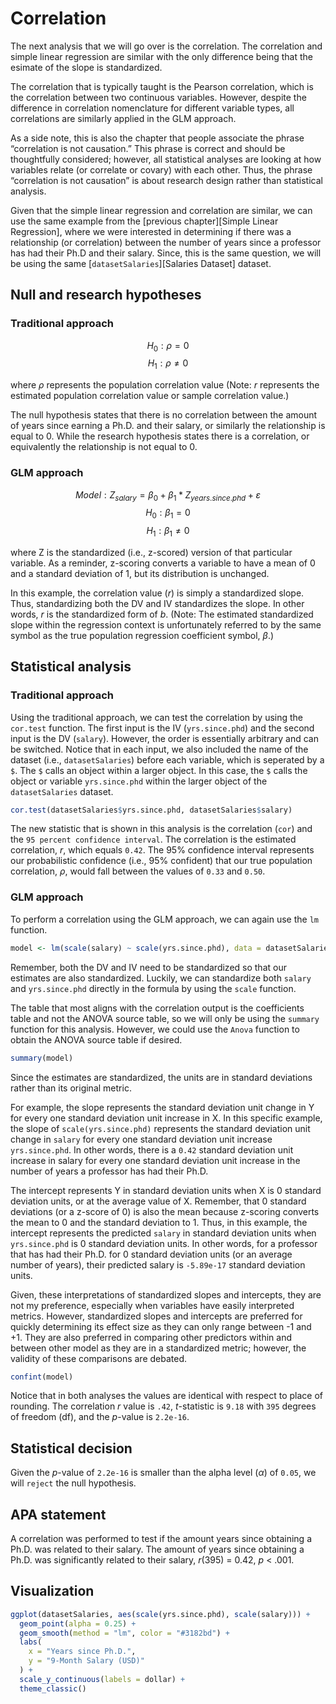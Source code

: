 # Correlation

The next analysis that we will go over is the correlation. The correlation and simple linear regression are similar with the only difference being that the esimate of the slope is standardized. 

The correlation that is typically taught is the Pearson correlation, which is the correlation between two continuous variables. However, despite the difference in correlation nomenclature for different variable types, all correlations are similarly applied in the GLM approach. 

As a side note, this is also the chapter that people associate the phrase "correlation is not causation." This phrase is correct and should be thoughtfully considered; however, all statistical analyses are looking at how variables relate (or correlate or covary) with each other. Thus, the phrase "correlation is not causation" is about research design rather than statistical analysis.

Given that the simple linear regression and correlation are similar, we can use the same example from the [previous chapter][Simple Linear Regression], where we were interested in determining if there was a relationship (or correlation) between the number of years since a professor has had their Ph.D and their salary. Since, this is the same question, we will be using the same [`datasetSalaries`][Salaries Dataset] dataset.

## Null and research hypotheses

### Traditional approach
$$H_0: \rho = 0$$
$$H_1: \rho \ne 0$$

where $\rho$ represents the population correlation value (Note: $r$ represents the estimated population correlation value or sample correlation value.)

The null hypothesis states that there is no correlation between the amount of years since earning a Ph.D. and their salary, or similarly the relationship is equal to 0. While the research hypothesis states there is a correlation, or equivalently the relationship is not equal to 0.

### GLM approach
$$Model: Z_{salary} = \beta_0 + \beta_1*Z_{years.since.phd} + \varepsilon$$
$$H_0: \beta_1 = 0$$
$$H_1: \beta_1 \ne 0$$

where Z is the standardized (i.e., z-scored) version of that particular variable. As a reminder, z-scoring converts a variable to have a mean of 0 and a standard deviation of 1, but its distribution is unchanged.

In this example, the correlation value ($r$) is simply a standardized slope. Thus, standardizing both the DV and IV standardizes the slope. In other words, $r$ is the standardized form of $b$. (Note: The estimated standardized slope within the regression context is unfortunately referred to by the same symbol as the true population regression coefficient symbol, $\beta$.)

## Statistical analysis

### Traditional approach

Using the traditional approach, we can test the correlation by using the `cor.test` function. The first input is the IV (`yrs.since.phd`) and the second input is the DV (`salary`). However, the order is essentially arbitrary and can be switched. Notice that in each input, we also included the name of the dataset (i.e., `datasetSalaries`) before each variable, which is seperated by a `$`. The `$` calls an object within a larger object. In this case, the `$` calls the object or variable `yrs.since.phd` within the larger object of the `datasetSalaries` dataset. 

```r
cor.test(datasetSalaries$yrs.since.phd, datasetSalaries$salary)
```

The new statistic that is shown in this analysis is the correlation (`cor`) and the `95 percent confidence interval`. The correlation is the estimated correlation, $r$, which equals `0.42`. The 95% confidence interval represents our probabilistic confidence (i.e., 95% confident) that our true population correlation, $\rho$, would fall between the values of `0.33` and `0.50`.

### GLM approach

To perform a correlation using the GLM approach, we can again use the `lm` function. 
```r
model <- lm(scale(salary) ~ scale(yrs.since.phd), data = datasetSalaries)
```
Remember, both the DV and IV need to be standardized so that our estimates are also standardized. Luckily, we can standardize both `salary` and `yrs.since.phd` directly in the formula by using the `scale` function.

The table that most aligns with the correlation output is the coefficients table and not the ANOVA source table, so we will only be using the `summary` function for this analysis. However, we could use the `Anova` function to obtain the ANOVA source table if desired.
```r
summary(model)
```
Since the estimates are standardized, the units are in standard deviations rather than its original metric.

For example, the slope represents the standard deviation unit change in Y for every one standard deviation unit increase in X. In this specific example, the slope of `scale(yrs.since.phd)` represents the standard deviation unit change in `salary` for every one standard deviation unit increase `yrs.since.phd`. In other words, there is a `0.42` standard deviation unit increase in salary for every one standard deviation unit increase in the number of years a professor has had their Ph.D.

The intercept represents Y in standard deviation units when X is 0 standard deviation units, or at the average value of X. Remember, that 0 standard deviations (or a z-score of 0) is also the mean because z-scoring converts the mean to 0 and the standard deviation to 1. Thus, in this example, the intercept represents the predicted `salary` in standard deviation units when `yrs.since.phd` is 0 standard deviation units. In other words, for a professor that has had their Ph.D. for 0 standard deviation units (or an average number of years), their predicted salary is `-5.89e-17` standard deviation units.

Given, these interpretations of standardized slopes and intercepts, they are not my preference, especially when variables have easily interpreted metrics. However, standardized slopes and intercepts are preferred for quickly determining its effect size as they can only range between -1 and +1. They are also preferred in comparing other predictors within and between other model as they are in a standardized metric; however, the validity of these comparisons are debated.

```r
confint(model)
```

Notice that in both analyses the values are identical with respect to place of rounding. The correlation $r$ value is `.42`, *t*-statistic is `9.18` with `395` degrees of freedom (df), and the *p*-value is `2.2e-16`.

## Statistical decision
Given the *p*-value of `2.2e-16` is smaller than the alpha level ($\alpha$) of `0.05`, we will `reject` the null hypothesis.

## APA statement
A correlation was performed to test if the amount years since obtaining a Ph.D. was related to their salary. The amount of years since obtaining a Ph.D. was significantly related to their salary, *r*(395) = 0.42, *p* < .001.

## Visualization
```r
ggplot(datasetSalaries, aes(scale(yrs.since.phd), scale(salary))) +
  geom_point(alpha = 0.25) +
  geom_smooth(method = "lm", color = "#3182bd") +
  labs(
    x = "Years since Ph.D.",
    y = "9-Month Salary (USD)"
  ) +
  scale_y_continuous(labels = dollar) +
  theme_classic()
```

